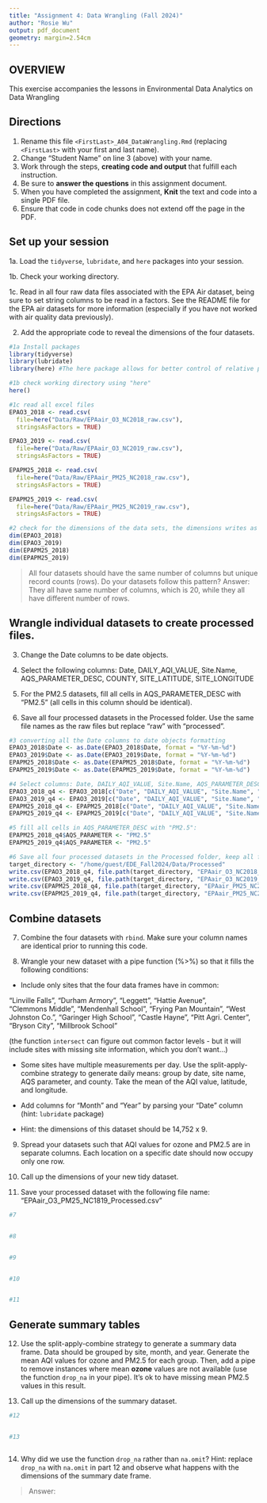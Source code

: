 ```yaml
---
title: "Assignment 4: Data Wrangling (Fall 2024)"
author: "Rosie Wu"
output: pdf_document
geometry: margin=2.54cm
---
```


## OVERVIEW

This exercise accompanies the lessons in Environmental Data Analytics on Data Wrangling 

## Directions

1. Rename this file `<FirstLast>_A04_DataWrangling.Rmd` (replacing `<FirstLast>` with your first and last name).
2. Change "Student Name" on line 3 (above) with your name.
3. Work through the steps, **creating code and output** that fulfill each instruction.
4. Be sure to **answer the questions** in this assignment document.
5. When you have completed the assignment, **Knit** the text and code into a single PDF file.
6. Ensure that code in code chunks does not extend off the page in the PDF.


## Set up your session 

1a. Load the `tidyverse`,  `lubridate`, and `here` packages into your session.

1b. Check your working directory.

1c. Read in all four raw data files associated with the EPA Air dataset, being sure to set string columns to be read in a factors. See the README file for the EPA air datasets for more information (especially if you have not worked with air quality data previously). 

2. Add the appropriate code to reveal the dimensions of the four datasets. 

```r
#1a Install packages
library(tidyverse)
library(lubridate)
library(here) #The here package allows for better control of relative paths

#1b check working directory using "here"
here()

#1c read all excel files
EPAO3_2018 <- read.csv(
  file=here("Data/Raw/EPAair_O3_NC2018_raw.csv"), 
  stringsAsFactors = TRUE)

EPAO3_2019 <- read.csv(
  file=here("Data/Raw/EPAair_O3_NC2019_raw.csv"), 
  stringsAsFactors = TRUE)

EPAPM25_2018 <- read.csv(
  file=here("Data/Raw/EPAair_PM25_NC2018_raw.csv"), 
  stringsAsFactors = TRUE)

EPAPM25_2019 <- read.csv(
  file=here("Data/Raw/EPAair_PM25_NC2019_raw.csv"), 
  stringsAsFactors = TRUE)

#2 check for the dimensions of the data sets, the dimensions writes as rows*columns
dim(EPAO3_2018)
dim(EPAO3_2019)
dim(EPAPM25_2018)
dim(EPAPM25_2019)
```

>All four datasets should have the same number of columns but unique record counts (rows). Do your datasets follow this pattern?
Answer: They all have same number of columns, which is 20, while they all have different number of rows.

## Wrangle individual datasets to create processed files.

3. Change the Date columns to be date objects.

4. Select the following columns: Date, DAILY_AQI_VALUE, Site.Name, AQS_PARAMETER_DESC, COUNTY, SITE_LATITUDE, SITE_LONGITUDE

5. For the PM2.5 datasets, fill all cells in AQS_PARAMETER_DESC with "PM2.5" (all cells in this column should be identical).

6. Save all four processed datasets in the Processed folder. Use the same file names as the raw files but replace "raw" with "processed".

```r
#3 converting all the Date columns to date objects formatting
EPAO3_2018$Date <- as.Date(EPAO3_2018$Date, format = "%Y-%m-%d")
EPAO3_2019$Date <- as.Date(EPAO3_2019$Date, format = "%Y-%m-%d")
EPAPM25_2018$Date <- as.Date(EPAPM25_2018$Date, format = "%Y-%m-%d")
EPAPM25_2019$Date <- as.Date(EPAPM25_2019$Date, format = "%Y-%m-%d")

#4 Select columns: Date, DAILY_AQI_VALUE, Site.Name, AQS_PARAMETER_DESC, COUNTY, SITE_LATITUDE, SITE_LONGITUDE
EPAO3_2018_q4 <- EPAO3_2018[c("Date", "DAILY_AQI_VALUE", "Site.Name", "AQS_PARAMETER_DESC", "COUNTY", "SITE_LATITUDE", "SITE_LONGITUDE")]
EPAO3_2019_q4 <- EPAO3_2019[c("Date", "DAILY_AQI_VALUE", "Site.Name", "AQS_PARAMETER_DESC", "COUNTY", "SITE_LATITUDE", "SITE_LONGITUDE")]
EPAPM25_2018_q4 <- EPAPM25_2018[c("Date", "DAILY_AQI_VALUE", "Site.Name", "AQS_PARAMETER_DESC", "COUNTY", "SITE_LATITUDE", "SITE_LONGITUDE")]
EPAPM25_2019_q4 <- EPAPM25_2019[c("Date", "DAILY_AQI_VALUE", "Site.Name", "AQS_PARAMETER_DESC", "COUNTY", "SITE_LATITUDE", "SITE_LONGITUDE")]

#5 fill all cells in AQS_PARAMETER_DESC with "PM2.5":
EPAPM25_2018_q4$AQS_PARAMETER <- "PM2.5"
EPAPM25_2019_q4$AQS_PARAMETER <- "PM2.5"

#6 Save all four processed datasets in the Processed folder, keep all files 
target_directory <- "/home/guest/EDE_Fall2024/Data/Processed"
write.csv(EPAO3_2018_q4, file.path(target_directory, "EPAair_O3_NC2018_processed.csv"), row.names = FALSE)
write.csv(EPAO3_2019_q4, file.path(target_directory, "EPAair_O3_NC2019_processed.csv"), row.names = FALSE)
write.csv(EPAPM25_2018_q4, file.path(target_directory, "EPAair_PM25_NC2018_processed.csv"), row.names = FALSE)
write.csv(EPAPM25_2019_q4, file.path(target_directory, "EPAair_PM25_NC2019_processed.csv"), row.names = FALSE)

```


## Combine datasets

7. Combine the four datasets with `rbind`. Make sure your column names are identical prior to running this code.

8. Wrangle your new dataset with a pipe function (%>%) so that it fills the following conditions: 

  * Include only sites that the four data frames have in common:  
    
  "Linville Falls", "Durham Armory", "Leggett", "Hattie Avenue",  
  "Clemmons Middle", "Mendenhall School", "Frying Pan Mountain", 
  "West Johnston Co.", "Garinger High School", "Castle Hayne", 
  "Pitt Agri. Center", "Bryson City", "Millbrook School" 
  
  (the function `intersect` can figure out common factor levels - but it will include sites with missing site information, which you don't want...) 

  * Some sites have multiple measurements per day. Use the split-apply-combine strategy to generate daily means: group by date, site name, AQS parameter, and county. Take the mean of the AQI value, latitude, and longitude.
  
  * Add columns for "Month" and "Year" by parsing your "Date" column (hint: `lubridate` package)
  
  * Hint: the dimensions of this dataset should be 14,752 x 9.

9. Spread your datasets such that AQI values for ozone and PM2.5 are in separate columns. Each location on a specific date should now occupy only one row.

10. Call up the dimensions of your new tidy dataset.

11. Save your processed dataset with the following file name: "EPAair_O3_PM25_NC1819_Processed.csv"

```r
#7 


#8 


#9


#10


#11


```


## Generate summary tables

12. Use the split-apply-combine strategy to generate a summary data frame. Data should be grouped by site, month, and year. Generate the mean AQI values for ozone and PM2.5 for each group. Then, add a pipe to remove instances where mean **ozone** values are not available (use the function `drop_na` in your pipe). It's ok to have missing mean PM2.5 values in this result. 

13. Call up the dimensions of the summary dataset.

```r

#12


#13



```

14. Why did we use the function `drop_na` rather than `na.omit`? Hint: replace `drop_na` with `na.omit` in part 12 and observe what happens with the dimensions of the summary date frame.

> Answer: 

